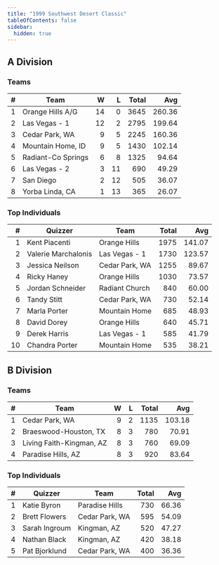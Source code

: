 ```yaml
---
title: "1999 Southwest Desert Classic"
tableOfContents: false
sidebar:
  hidden: true
---
```


## A Division

### Teams

|    # | Team               |    W |    L | Total |    Avg |
| ---: | ------------------ | ---: | ---: | ----: | -----: |
|    1 | Orange Hills A/G   |   14 |    0 |  3645 | 260.36 |
|    2 | Las Vegas - 1      |   12 |    2 |  2795 | 199.64 |
|    3 | Cedar Park, WA     |    9 |    5 |  2245 | 160.36 |
|    4 | Mountain Home, ID  |    9 |    5 |  1430 | 102.14 |
|    5 | Radiant-Co Springs |    6 |    8 |  1325 |  94.64 |
|    6 | Las Vegas - 2      |    3 |   11 |   690 |  49.29 |
|    7 | San Diego          |    2 |   12 |   505 |  36.07 |
|    8 | Yorba Linda, CA    |    1 |   13 |   365 |  26.07 |

### Top Individuals

|    # | Quizzer             | Team           | Total |    Avg |
| ---: | ------------------- | -------------- | ----: | -----: |
|    1 | Kent Piacenti       | Orange Hills   |  1975 | 141.07 |
|    2 | Valerie Marchalonis | Las Vegas - 1  |  1730 | 123.57 |
|    3 | Jessica Neilson     | Cedar Park, WA |  1255 |  89.67 |
|    4 | Ricky Haney         | Orange Hills   |  1030 |  73.57 |
|    5 | Jordan Schneider    | Radiant Church |   840 |  60.00 |
|    6 | Tandy Stitt         | Cedar Park, WA |   730 |  52.14 |
|    7 | Marla Porter        | Mountain Home  |   685 |  48.93 |
|    8 | David Dorey         | Orange Hills   |   640 |  45.71 |
|    9 | Derek Harris        | Las Vegas - 1  |   585 |  41.79 |
|   10 | Chandra Porter      | Mountain Home  |   535 |  38.21 |

## B Division

### Teams

|    # | Team                     |    W |    L | Total |    Avg |
| ---: | ------------------------ | ---: | ---: | ----: | -----: |
|    1 | Cedar Park, WA           |    9 |    2 |  1135 | 103.18 |
|    2 | Braeswood-Houston, TX    |    8 |    3 |   780 |  70.91 |
|    3 | Living Faith-Kingman, AZ |    8 |    3 |   760 |  69.09 |
|    4 | Paradise Hills, AZ       |    8 |    3 |   920 |  83.64 |

### Top Individuals

|    # | Quizzer       | Team           | Total |   Avg |
| ---: | ------------- | -------------- | ----: | ----: |
|    1 | Katie Byron   | Paradise Hills |   730 | 66.36 |
|    2 | Brett Flowers | Cedar Park, WA |   595 | 54.09 |
|    3 | Sarah Ingroum | Kingman, AZ    |   520 | 47.27 |
|    4 | Nathan Black  | Kingman, AZ    |   420 | 38.18 |
|    5 | Pat Bjorklund | Cedar Park, WA |   400 | 36.36 |

